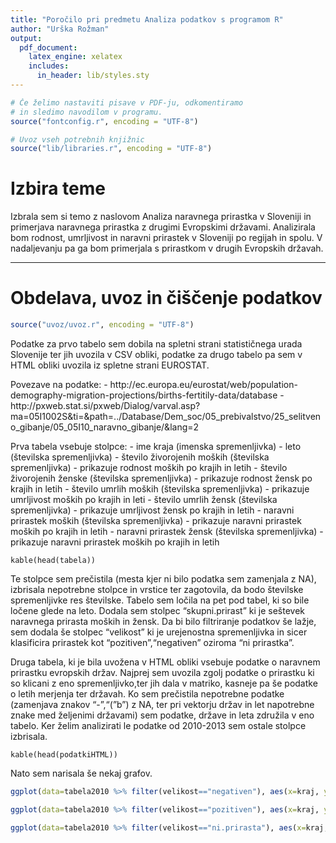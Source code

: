 ```yaml
---
title: "Poročilo pri predmetu Analiza podatkov s programom R"
author: "Urška Rožman"
output:
  pdf_document:
    latex_engine: xelatex
    includes:
      in_header: lib/styles.sty
---
```


```r
# Če želimo nastaviti pisave v PDF-ju, odkomentiramo
# in sledimo navodilom v programu.
source("fontconfig.r", encoding = "UTF-8")

# Uvoz vseh potrebnih knjižnic
source("lib/libraries.r", encoding = "UTF-8")
```

# Izbira teme

Izbrala sem si temo z naslovom Analiza naravnega prirastka v Sloveniji in primerjava naravnega prirastka z drugimi Evropskimi državami. Analizirala bom rodnost, umrljivost in naravni prirastek v Sloveniji po regijah in spolu. V nadaljevanju pa ga bom primerjala s prirastkom v drugih Evropskih državah.

***

# Obdelava, uvoz in čiščenje podatkov

```r
source("uvoz/uvoz.r", encoding = "UTF-8")
```

Podatke za prvo tabelo sem dobila na spletni strani statističnega urada Slovenije ter jih uvozila v CSV obliki, podatke za drugo tabelo pa sem v HTML obliki uvozila iz spletne strani EUROSTAT.

Povezave na podatke:
- http://ec.europa.eu/eurostat/web/population-demography-migration-projections/births-fertitily-data/database
- http://pxweb.stat.si/pxweb/Dialog/varval.asp?ma=05I1002S&ti=&path=../Database/Dem_soc/05_prebivalstvo/25_selitveno_gibanje/05_05I10_naravno_gibanje/&lang=2

Prva tabela vsebuje stolpce:
- ime kraja (imenska spremenljivka)
- leto (številska spremenljivka)
- število živorojenih moških (številska spremenljivka)
 - prikazuje rodnost moških po krajih in letih
- število živorojenih ženske (številska spremenljivka)
 - prikazuje rodnost žensk po krajih in letih
- število umrlih moških (številska spremenljivka)
 - prikazuje umrljivost moških po krajih in leti
- število umrlih žensk (številska spremenljivka)
 - prikazuje umrljivost žensk po krajih in letih
- naravni prirastek moških (številska spremenljivka)
 - prikazuje naravni prirastek moških po krajih in letih
- naravni prirastek žensk (številska spremenljivka)
 - prikazuje naravni prirastek moških po krajih in letih


```r1
kable(head(tabela))
```
Te stolpce sem prečistila (mesta kjer ni bilo podatka sem zamenjala z NA), izbrisala nepotrebne stolpce in vrstice ter zagotovila, da bodo številske spremenljivke res številske. Tabelo sem ločila na pet pod tabel, ki so bile ločene glede na leto. Dodala sem stolpec "skupni.prirast" ki je seštevek naravnega prirasta moških in žensk. Da bi bilo filtriranje podatkov še lažje, sem dodala še stolpec "velikost" ki je urejenostna spremenljivka in sicer klasificira prirastek kot "pozitiven","negativen" oziroma "ni prirastka".

Druga tabela, ki je bila uvožena v HTML obliki vsebuje podatke o naravnem prirastku evropskih držav. Najprej sem uvozila zgolj podatke o prirastku ki so klicani z eno spremenljivko,ter jih dala v matriko, kasneje pa še podatke o letih merjenja ter državah. Ko sem prečistila nepotrebne podatke (zamenjava znakov "-","("b") z NA, ter pri vektorju držav in let napotrebne znake med željenimi državami) sem podatke, države in leta združila v eno tabelo. Ker želim analizirati le podatke od 2010-2013 sem ostale stolpce izbrisala. 

```r2
kable(head(podatkiHTML))
```
Nato sem narisala še nekaj grafov.
```r
ggplot(data=tabela2010 %>% filter(velikost=="negativen"), aes(x=kraj, y=skupni.prirast)) + geom_point()

```

```r
ggplot(data=tabela2010 %>% filter(velikost=="pozitiven"), aes(x=kraj, y=skupni.prirast)) + geom_point()

```

```r
ggplot(data=tabela2010 %>% filter(velikost=="ni.prirasta"), aes(x=kraj, y=skupni.prirast)) + geom_point()

```

